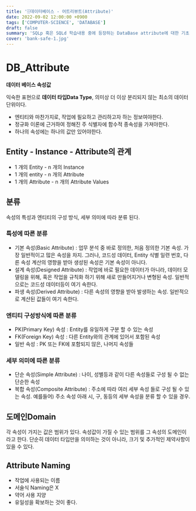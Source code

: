 ```yaml
---
title: '🗄️데이터베이스 - 어트리뷰트(Attribute)'
date: 2022-09-02 12:00:00 +0900
tags: ['COMPUTER-SCIENCE', 'DATABASE']
draft: false
summary: 'SQLp 혹은 SQLd 학습내용 중에 등장하는 DataBase attribute에 대한 기초 내용 정리'
cover: 'bank-safe-1.jpg'
---
```


# DB_Attribute

**데이터 베이스 속성값**

익숙한 표현으로 **데이터 타입Data Type**, 의미상 더 이상 분리되지 않는 최소의 데이터 단위이다.
- 엔티티와 마찬가지로, 작업에 필요하고 관리하고자 하는 정보여야한다.
- 정규화 이론에 근거하여 정해진 주 식별자에 함수적 종속성을 가져야한다.
- 하나의 속성에는 하나의 값만 있어야한다.

## Entity - Instance - Attribute의 관계
- 1 개의 Entity - n 개의 Instance
- 1 개의 entity - n 개의 Attribute
- 1 개의 Attribute - n 개의 Attribute Values

## 분류
속성의 특성과 엔티티의 구성 방식, 세부 의미에 따라 분류 된다.

### 특성에 따른 분류
- 기본 속성(Basic Attribute) : 업무 분석 중 바로 정의한, 처음 정의한 기본 속성. 가장 일반적이고 많은 속성을 차지. 그러나, 코드성 데이터, Entity 식별 일련 번호, 다른 속성 계산의 영향을 받아 생성된 속성은 기본 속성이 아니다.
- 설계 속성(Designed Attribute) : 작업에 바로 필요한 데이터가 아니라, 데이터 모델링을 위해, 혹은 작업을 규칙화 하기 위해 새로 만들어지거나 변형된 속성. 일반적으로는 코드성 데이터등이 여기 속한다.
- 파생 속성(Derived Attribute) : 다른 속성의 영향을 받아 발생하는 속성. 일반적으로 계산된 값들이 여기 속한다.

### 엔티티 구성방식에 따른 분류
- PK(Primary Key) 속성 : Entity를 유일하게 구분 할 수 있는 속성
- FK(Foreign Key) 속성 : 다른 Entity와의 관계에 있어서 포함된 속성
- 일반 속성 : PK 또는 FK에 포함되지 않은, 나머지 속성들

### 세부 의미에 따른 분류
- 단순 속성(Simple Attribute) : 나이, 성별등과 같이 다른 속성들로 구성 될 수 없는 단순한 속성
- 복합 속성(Composite Attribute) : 주소에 따라 여러 세부 속성 들로 구성 될 수 있는 속성. 예를들어) 주소 속성 아래 시, 구, 동등의 세부 속성을 분류 할 수 있을 경우.

## 도메인Domain
각 속성이 가지는 값은 범위가 있다. 속성값이 가질 수 있는 범위를 그 속성의 도메인이라고 한다. 단순히 데이터 타입만을 의미하는 것이 아니라, 크기 및 추가적인 제약사항이 있을 수 있다.

## Attribute Naming
 - 작업에 사용되는 이름
 - 서술식 Naming은 X
 - 약어 사용 지양
 - 유일성을 확보하는 것이 좋다.